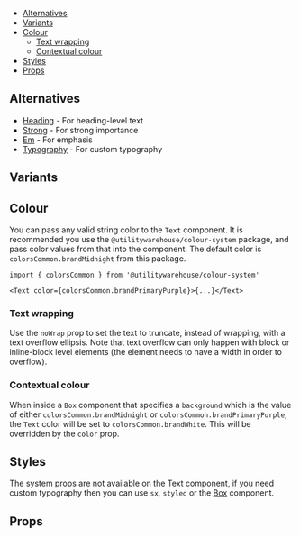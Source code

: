 
<Meta of={Stories} />

<DocsHeader
  componentName="Text"
  stories={Stories}
  figmaLink="https://www.figma.com/design/4FFYTLWJ2hQpj36JplQQUw/UW-Web-UI?node-id=38-884"
/>

<Canvas of={Stories.KitchenSink} />

- [Alternatives](#alternatives)
- [Variants](#variants)
- [Colour](#colour)
  - [Text wrapping](#text-wrapping)
  - [Contextual colour](#contextual-colour)
- [Styles](#styles)
- [Props](#props)

## Alternatives

- [Heading](?path=/docs/components-heading--documentation) - For heading-level text
- [Strong](?path=/docs/components-strong--documentation) - For strong importance
- [Em](?path=/docs/components-em--documentation) - For emphasis
- [Typography](?path=/docs/components-typography--documentation) - For custom typography

## Variants

<Canvas of={Stories.TextVariants} />

## Colour

You can pass any valid string color to the `Text` component. It is recommended
you use the `@utilitywarehouse/colour-system` package, and pass color values
from that into the component. The default color is `colorsCommon.brandMidnight`
from this package.

```tsx
import { colorsCommon } from '@utilitywarehouse/colour-system'

<Text color={colorsCommon.brandPrimaryPurple}>{...}</Text>
```

### Text wrapping

Use the `noWrap` prop to set the text to truncate, instead of wrapping, with a
text overflow ellipsis. Note that text overflow can only happen with block or
inline-block level elements (the element needs to have a width in order to
overflow).

### Contextual colour

When inside a `Box` component that specifies a `background` which is the
value of either `colorsCommon.brandMidnight` or
`colorsCommon.brandPrimaryPurple`, the `Text` color will be set to
`colorsCommon.brandWhite`. This will be overridden by the `color` prop.

<Canvas of={Stories.TextColour} />

## Styles

The system props are not available on the Text component, if you need custom
typography then you can use `sx`, `styled` or the
[Box](?path=/docs/components-box--documentation) component.

## Props

<ArgTypes of={Stories} />
